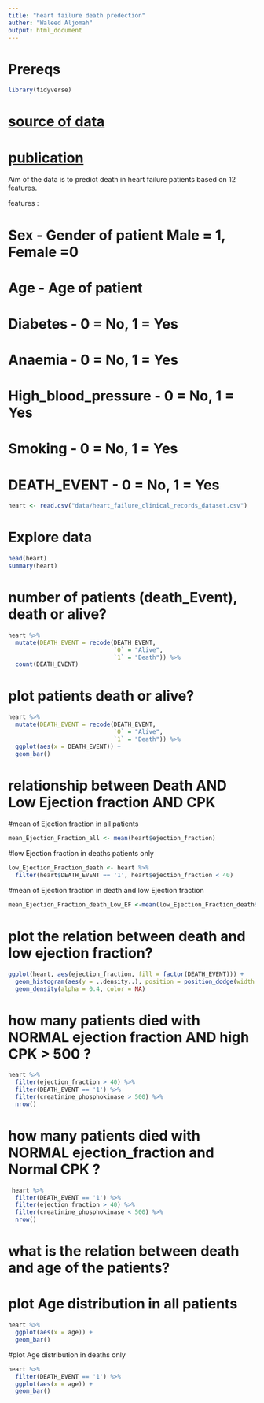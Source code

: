 ```yaml
---
title: "heart failure death predection"
auther: "Waleed Aljomah"
output: html_document
---
```


# Prereqs
```r
library(tidyverse)
```


# [source of data](https://www.kaggle.com/andrewmvd/heart-failure-clinical-data)
# [publication](https://bmcmedinformdecismak.biomedcentral.com/articles/10.1186/s12911-020-1023-5)

Aim of the data is to predict death in heart failure patients based on  12 features.

features : 

# Sex - Gender of patient Male = 1, Female =0
# Age - Age of patient
# Diabetes - 0 = No, 1 = Yes
# Anaemia - 0 = No, 1 = Yes
# High_blood_pressure - 0 = No, 1 = Yes
# Smoking - 0 = No, 1 = Yes
# DEATH_EVENT - 0 = No, 1 = Yes


```r
heart <- read.csv("data/heart_failure_clinical_records_dataset.csv")
```

# Explore data


```r
head(heart)
summary(heart)
```

# number of patients (death_Event),  death or alive?

```r
heart %>%
  mutate(DEATH_EVENT = recode(DEATH_EVENT,
                              `0` = "Alive",
                              `1` = "Death")) %>%
  count(DEATH_EVENT)
```


# plot patients death or alive?


```r
heart %>%
  mutate(DEATH_EVENT = recode(DEATH_EVENT,
                              `0` = "Alive",
                              `1` = "Death")) %>%
  ggplot(aes(x = DEATH_EVENT)) +
  geom_bar()
```

# relationship between Death AND Low Ejection fraction AND CPK

#mean of Ejection fraction in all patients


```r
mean_Ejection_Fraction_all <- mean(heart$ejection_fraction)
```

#low Ejection fraction in deaths patients only


```r
low_Ejection_Fraction_death <- heart %>%
  filter(heart$DEATH_EVENT == '1', heart$ejection_fraction < 40)
```

#mean of Ejection fraction in death and low Ejection fraction
```r
mean_Ejection_Fraction_death_Low_EF <-mean(low_Ejection_Fraction_death$ejection_fraction)
```


# plot the relation between death and low ejection fraction? 

```r
ggplot(heart, aes(ejection_fraction, fill = factor(DEATH_EVENT))) +
  geom_histogram(aes(y = ..density..), position = position_dodge(width = 0), alpha = 0.5) +
  geom_density(alpha = 0.4, color = NA)
```

# how many patients died with NORMAL ejection fraction AND high CPK > 500 ?


```r
heart %>%
  filter(ejection_fraction > 40) %>%
  filter(DEATH_EVENT == '1') %>%
  filter(creatinine_phosphokinase > 500) %>%
  nrow()
```

# how many patients died with NORMAL ejection_fraction and Normal CPK ? 


```r
 heart %>%
  filter(DEATH_EVENT == '1') %>%
  filter(ejection_fraction > 40) %>%
  filter(creatinine_phosphokinase < 500) %>%
  nrow()
```

# what is the relation between death and age of the patients? 

# plot Age distribution in all patients 
```r
heart %>%
  ggplot(aes(x = age)) +
  geom_bar()
```



#plot Age distribution in deaths only 
```r
heart %>%
  filter(DEATH_EVENT == '1') %>%
  ggplot(aes(x = age)) +
  geom_bar()
```


  